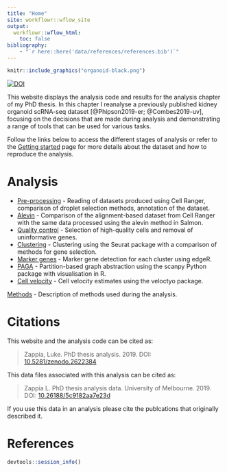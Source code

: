 ```yaml
---
title: "Home"
site: workflowr::wflow_site
output:
  workflowr::wflow_html:
    toc: false
bibliography:
    - "`r here::here('data/references/references.bib')`"
---
```


```r
knitr::include_graphics("organoid-black.png")
```

[![DOI](https://zenodo.org/badge/164960366.svg)](https://zenodo.org/badge/latestdoi/164960366)

This website displays the analysis code and results for the analysis chapter of
my PhD thesis. In this chapter I reanalyse a previously published kidney
organoid scRNA-seq dataset [@Phipson2019-er; @Combes2019-uv], focusing on the 
decisions that are made during analysis and demonstrating a range of tools that
can be used for various tasks.

Follow the links below to access the different stages of analysis or refer to
the [Getting started](getting-started.html) page for more details about the
dataset and how to reproduce the analysis.

Analysis
========

* [Pre-processing](01-preprocessing.html) - Reading of datasets produced using
  Cell Ranger, comparison of droplet selection methods, annotation of the
  dataset.
* [Alevin](01B-alevin.html) - Comparison of the alignment-based dataset from
  Cell Ranger with the same data processed using the alevin method in Salmon.
* [Quality control](02-quality-control.html) - Selection of high-quality cells
  and removal of uninformative genes.
* [Clustering](03-clustering.html) - Clustering using the Seurat package with a
  comparison of methods for gene selection.
* [Marker genes](04-marker-genes.html) - Marker gene detection for each cluster
  using edgeR.
* [PAGA](05-paga.html) - Partition-based graph abstraction using the scanpy
  Python package with visualisation in R.
* [Cell velocity](06-velocyto.html) - Cell velocity estimates using the veloctyo
  package.

[Methods](90-methods.html) - Description of methods used during the analysis.

Citations
=========

This website and the analysis code can be cited as:

> Zappia, Luke. PhD thesis analysis. 2019.
> DOI: [10.5281/zenodo.2622384][zenodo]

This data files associated with this analysis can be cited as:

> Zappia L. PhD thesis analysis data. University of Melbourne. 2019.
> DOI: [10.26188/5c9182aa7e23d][figshare]

If you use this data in an analysis please cite the publcations that originally
described it.

References
==========

<div id="refs"></div>

[figshare]: https://melbourne.figshare.com/collections/PhD_thesis_analysis_data/4439804 "Figshare"
[zenodo]: https://doi.org/10.5281/zenodo.2622384 "Zenodo"

```r
devtools::session_info()
```
